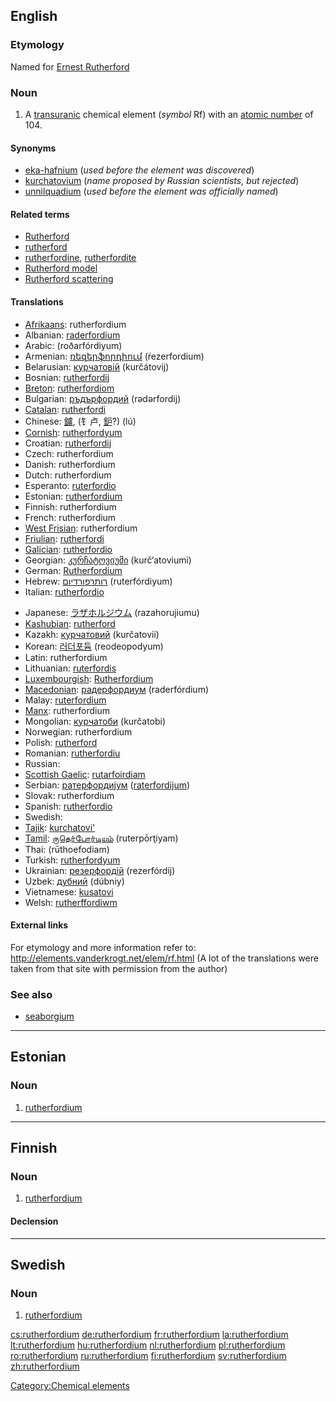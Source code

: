 {{also|Rutherfordium}}
==English==
{{elements|Rf|lawrencium|Lr|dubnium|Db}}

===Etymology===
Named for [[w:Ernest Rutherford|Ernest Rutherford]]

===Noun===
{{en-noun|-}}
{{wikipedia}}

# A [[transuranic]] chemical element (''symbol'' Rf) with an [[atomic number]] of 104.

====Synonyms====
* [[eka-hafnium]] (''used before the element was discovered'')
* [[kurchatovium]] (''name proposed by Russian scientists, but rejected'')
* [[unnilquadium]] (''used before the element was officially named'')

====Related terms====
* [[w:Ernest Rutherford|Rutherford]]
* [[rutherford]]<!--unit of radioactive decay-->
* [[rutherfordine]], [[rutherfordite]]
* [[Rutherford model]]
* [[Rutherford scattering]]

====Translations====
{{top}}
* [[Afrikaans]]: rutherfordium
* Albanian: [[raderfordium]]
* Arabic: {{Arab|[[روذرفورديوم]]}} (roðarfórdiyum) {{m}}
* Armenian: [[ռեզերֆորդիում]] (ŕezerfordium)
* Belarusian: [[курчатовiй]] (kurčátovij) {{m}}
* Bosnian: [[rutherfordij]]
* [[Breton]]: [[rutherfordiom]]
* Bulgarian: [[ръдърфордий]] (rədərfordij) {{m}}
* [[Catalan]]: [[rutherfordi]]
* Chinese: [[鑪]], (钅卢, [[鈩]]?) (lú)
* [[Cornish]]: [[rutherfordyum]]
* Croatian: [[rutherfordij]]
* Czech: rutherfordium
* Danish: rutherfordium
* Dutch: rutherfordium {{n}}
* Esperanto: [[ruterfordio]]
* Estonian: [[#Estonian|rutherfordium]]
* Finnish: rutherfordium
* French: rutherfordium {{m}}
* [[West Frisian]]: rutherfordium
* [[Friulian]]: [[rutherfordi]]
* [[Galician]]: [[rutherfordio]]
* Georgian: [[კურჩატოვიუმი]] (kurč‘atoviumi)
* German: [[Rutherfordium]] {{n}}
* Hebrew: [[רותרפורדיום]] (ruterfórdiyum)
* Italian: [[rutherfordio]] {{m}}
{{mid}}
* Japanese: [[ラザホルジウム]] (razahorujiumu)
* [[Kashubian]]: [[rutherford]]
* Kazakh: [[курчатовий]] (kurčatovii)
* Korean: [[러더포듐]] (reodeopodyum)
* Latin: rutherfordium
* Lithuanian: [[ruterfordis]]
* [[Luxembourgish]]: [[Rutherfordium]]
* [[Macedonian]]: [[радерфордиум]] (raderfórdium) {{m}}
* Malay: [[ruterfordium]]
* [[Manx]]: rutherfordium
* Mongolian: [[курчатоби]] (kurčatobi)
* Norwegian: rutherfordium
* Polish: [[rutherford]] {{m}}
* Romanian: [[rutherfordiu]] {{n}}
* Russian: {{t|ru|резерфордий|tr=rezerfórdij|m}}
* [[Scottish Gaelic]]: [[rutarfoirdiam]]
* Serbian: [[ратерфордиjум]] ([[raterfordijum]]) {{m}}
* Slovak: rutherfordium
* Spanish: [[rutherfordio]] {{m}}
* Swedish: {{t|sv|rutherfordium|n}}
* [[Tajik]]: [[kurchatovi']]
* [[Tamil]]: [[ருதெர்போர்டியம்]] (ruterpōrţiyam)
* Thai: {{Thai|[[รูเทอร์ฟอร์เดียม]]}} (rūthoefodiam)
* Turkish: [[rutherfordyum]]
* Ukrainian: [[резерфордiй]] (rezerfórdij) {{m}}
* Uzbek: [[дубний]] (dúbniy)
* Vietnamese: [[kusatovi]]
* Welsh: [[rutherffordiwm]]
{{bottom}}

====External links====
For etymology and more information refer to:
http://elements.vanderkrogt.net/elem/rf.html
(A lot of the translations were taken from that site with permission from the author)

===See also===
* [[seaborgium]]<!--for which the name "rutherfordium" was proposed before the element was officially named-->

----

==Estonian==

===Noun===
{{infl|et|noun}}

# {{chemical element|lang=et}} [[#English|rutherfordium]]

[[Category:Chemical elements]]

----

==Finnish==
{{wikipedia|lang=fi}}

===Noun===
{{infl|fi|noun}}

# {{element|lang=fi}} [[#English|rutherfordium]]

====Declension====
{{fi-decl-tuoli|rutherfordium|np=1}}


-----

==Swedish==
{{wikipedia|lang=sv}}

===Noun===
{{infl|sv|noun|g=n}}
{{sv-noun-unc-n|2=rutherfordiumet}}

# {{context|chemical element|lang=sv}} [[#English|rutherfordium]]

[[cs:rutherfordium]]
[[de:rutherfordium]]
[[fr:rutherfordium]]
[[la:rutherfordium]]
[[lt:rutherfordium]]
[[hu:rutherfordium]]
[[nl:rutherfordium]]
[[pl:rutherfordium]]
[[ro:rutherfordium]]
[[ru:rutherfordium]]
[[fi:rutherfordium]]
[[sv:rutherfordium]]
[[zh:rutherfordium]]